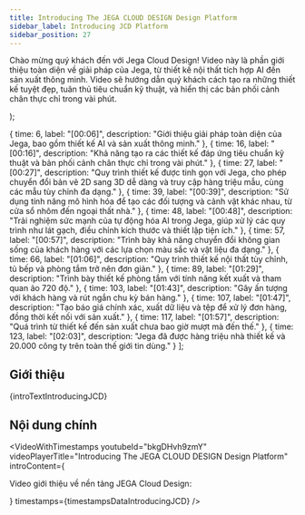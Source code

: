 ```yaml
---
title: Introducing The JEGA CLOUD DESIGN Design Platform
sidebar_label: Introducing JCD Platform
sidebar_position: 27
---
```



  <p>
    Chào mừng quý khách đến với Jega Cloud Design! Video này là phần giới thiệu toàn diện về giải pháp của Jega, từ thiết kế nội thất tích hợp AI đến sản xuất thông minh. Video sẽ hướng dẫn quý khách cách tạo ra những thiết kế tuyệt đẹp, tuân thủ tiêu chuẩn kỹ thuật, và hiển thị các bản phối cảnh chân thực chỉ trong vài phút.
  </p>
);

  { time: 6, label: "[00:06]", description: "Giới thiệu giải pháp toàn diện của Jega, bao gồm thiết kế AI và sản xuất thông minh." },
  { time: 16, label: "[00:16]", description: "Khả năng tạo ra các thiết kế đáp ứng tiêu chuẩn kỹ thuật và bản phối cảnh chân thực chỉ trong vài phút." },
  { time: 27, label: "[00:27]", description: "Quy trình thiết kế được tinh gọn với Jega, cho phép chuyển đổi bản vẽ 2D sang 3D dễ dàng và truy cập hàng triệu mẫu, cùng các mẫu tùy chỉnh đa dạng." },
  { time: 39, label: "[00:39]", description: "Sử dụng tính năng mô hình hóa để tạo các đối tượng và cảnh vật khác nhau, từ cửa sổ nhôm đến ngoại thất nhà." },
  { time: 48, label: "[00:48]", description: "Trải nghiệm sức mạnh của tự động hóa AI trong Jega, giúp xử lý các quy trình như lát gạch, điều chỉnh kích thước và thiết lập tiện ích." },
  { time: 57, label: "[00:57]", description: "Trình bày khả năng chuyển đổi không gian sống của khách hàng với các lựa chọn màu sắc và vật liệu đa dạng." },
  { time: 66, label: "[01:06]", description: "Quy trình thiết kế nội thất tùy chỉnh, tủ bếp và phòng tắm trở nên đơn giản." },
  { time: 89, label: "[01:29]", description: "Trình bày thiết kế phòng tắm với tính năng kết xuất và tham quan ảo 720 độ." },
  { time: 103, label: "[01:43]", description: "Gây ấn tượng với khách hàng và rút ngắn chu kỳ bán hàng." },
  { time: 107, label: "[01:47]", description: "Tạo báo giá chính xác, xuất dữ liệu và tệp để xử lý đơn hàng, đồng thời kết nối với sản xuất." },
  { time: 117, label: "[01:57]", description: "Quá trình từ thiết kế đến sản xuất chưa bao giờ mượt mà đến thế." },
  { time: 123, label: "[02:03]", description: "Jega đã được hàng triệu nhà thiết kế và 20.000 công ty trên toàn thế giới tin dùng." }
];

## Giới thiệu

{introTextIntroducingJCD}

## Nội dung chính

<VideoWithTimestamps
  youtubeId="bkgDHvh9zmY"
  videoPlayerTitle="Introducing The JEGA CLOUD DESIGN Design Platform"
  introContent={<p>Video giới thiệu về nền tảng JEGA Cloud Design:</p>}
  timestamps={timestampsDataIntroducingJCD}
/>
